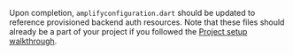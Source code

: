 Upon completion, `amplifyconfiguration.dart` should be updated to reference provisioned backend auth resources.  Note that these files should already be a part of your project if you followed the [Project setup walkthrough](/gen1/[platform]/prev/start/project-setup/create-application/).
